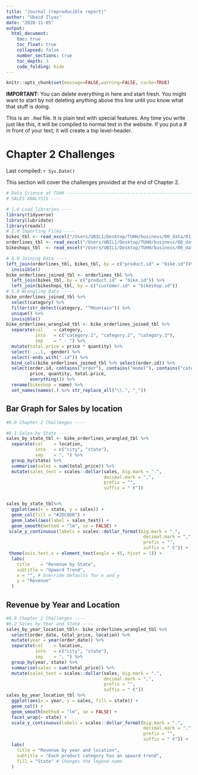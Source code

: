 ```yaml
---
title: "Journal (reproducible report)"
author: "Ubaid Ilyas"
date: "2020-11-05"
output:
  html_document:
    toc: true
    toc_float: true
    collapsed: false
    number_sections: true
    toc_depth: 3
    code_folding: hide
---
```


```r
knitr::opts_chunk$set(message=FALSE,warning=FALSE, cache=TRUE)
```

**IMPORTANT:** You can delete everything in here and start fresh. You might want to start by not deleting anything above this line until you know what that stuff is doing.

This is an `.Rmd` file. It is plain text with special features. Any time you write just like this, it will be compiled to normal text in the website. If you put a \# in front of your text, it will create a top level-header.

# Chapter 2 Challenges

Last compiled: `r Sys.Date()`

This section will cover the challenges provided at the end of Chapter 2.
```r
# Data Science at TUHH ------------------------------------------------------
# SALES ANALYSIS ----

# 1.0 Load libraries ----
library(tidyverse)
library(lubridate)
library(readxl)
# 2.0 Importing Files ----
bikes_tbl <- read_excel("/Users/UBIL1/Desktop/TUHH/business/00_data/01_bike_sales/01_raw_data/bikes.xlsx")
orderlines_tbl <- read_excel("/Users/UBIL1/Desktop/TUHH/business/00_data/01_bike_sales/01_raw_data/orderlines.xlsx")
bikeshops_tbl  <- read_excel("/Users/UBIL1/Desktop/TUHH/business/00_data/01_bike_sales/01_raw_data/bikeshops.xlsx")

# 4.0 Joining Data ----
left_join(orderlines_tbl, bikes_tbl, by = c("product.id" = "bike.id"))%>%
  invisible()
bike_orderlines_joined_tbl <- orderlines_tbl %>%
  left_join(bikes_tbl, by = c("product.id" = "bike.id")) %>%
  left_join(bikeshops_tbl, by = c("customer.id" = "bikeshop.id"))
# 5.0 Wrangling Data ----
bike_orderlines_joined_tbl %>% 
  select(category) %>%
  filter(str_detect(category, "^Mountain")) %>% 
  unique() %>%
  invisible()
bike_orderlines_wrangled_tbl <- bike_orderlines_joined_tbl %>%
  separate(col    = category,
           into   = c("category.1", "category.2", "category.3"),
           sep    = " - ") %>%
  mutate(total.price = price * quantity) %>%
  select(-...1, -gender) %>%
  select(-ends_with(".id")) %>%
  bind_cols(bike_orderlines_joined_tbl %>% select(order.id)) %>% 
  select(order.id, contains("order"), contains("model"), contains("category"),
         price, quantity, total.price,
         everything()) %>%
  rename(bikeshop = name) %>%
  set_names(names(.) %>% str_replace_all("\\.", "_"))
```

## Bar Graph for Sales by location


```r
#6.0 Chapter 2 Challenges ----

#6.1 Sales by State ----
sales_by_state_tbl <- bike_orderlines_wrangled_tbl %>%
  separate(col    = location,
           into   = c("city", "state"),
           sep    = ", ") %>%
  group_by(state) %>% 
  summarise(sales = sum(total_price)) %>%
  mutate(sales_text = scales::dollar(sales, big.mark = ".", 
                                     decimal.mark = ",", 
                                     prefix = "", 
                                     suffix = " €"))


sales_by_state_tbl%>%
  ggplot(aes(x = state, y = sales)) +
  geom_col(fill = "#2DC6D6") + 
  geom_label(aes(label = sales_text)) + 
  geom_smooth(method = "lm", se = FALSE) +
 scale_y_continuous(labels = scales::dollar_format(big.mark = ".", 
                                                    decimal.mark = ",", 
                                                    prefix = "", 
                                                    suffix = " €")) +
 theme(axis.text.x = element_text(angle = 45, hjust = 1)) +
  labs(
    title    = "Revenue by State",
    subtitle = "Upward Trend",
    x = "", # Override defaults for x and y
    y = "Revenue"
  )

```


## Revenue by Year and Location
```r

#6.0 Chapter 2 Challenges ----
#6.2 Sales by Year and State ----
sales_by_year_location_tbl<- bike_orderlines_wrangled_tbl %>%
  select(order_date, total_price, location) %>%
  mutate(year = year(order_date)) %>%
  separate(col    = location,
           into   = c("city", "state"),
           sep    = ", ") %>%  
  group_by(year, state) %>%
  summarise(sales = sum(total_price)) %>%
  mutate(sales_text = scales::dollar(sales, big.mark = ".", 
                                     decimal.mark = ",", 
                                     prefix = "", 
                                     suffix = " €"))
sales_by_year_location_tbl %>%
  ggplot(aes(x = year, y = sales, fill = state)) +
  geom_col() + 
  geom_smooth(method = "lm", se = FALSE) +  
  facet_wrap(~ state) +
  scale_y_continuous(labels = scales::dollar_format(big.mark = ".", 
                                                    decimal.mark = ",", 
                                                    prefix = "", 
                                                    suffix = " €")) +
  labs(
    title = "Revenue by year and location",
    subtitle = "Each product category has an upward trend",
    fill = "State" # Changes the legend name
  )

```


